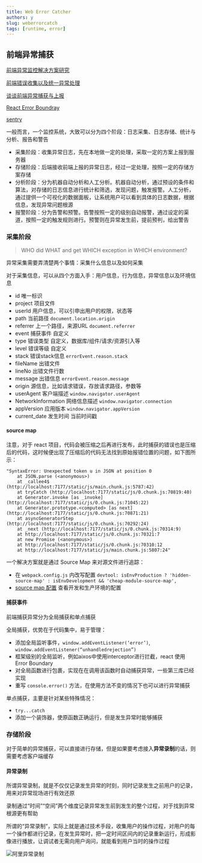 ```yaml
---
title: Web Error Catcher
authors: y
slug: weberrorcatch
tags: [runtime, error]
---
```


## 前端异常捕获

[前端异常监控解决方案研究](https://cdc.tencent.com/2018/09/13/frontend-exception-monitor-research/)

[前端错误收集以及统一异常处理](https://www.toutiao.com/i6745480016403890700/)

[谈谈前端异常捕获与上报](https://juejin.im/post/5aaa93345188257bf550cbfd#heading-7)

[React Error Boundray](https://react-1251415695.cos-website.ap-chengdu.myqcloud.com/docs/react-component.html)

[sentry](https://github.com/getsentry/sentry)

一般而言，一个监控系统，大致可以分为四个阶段：日志采集、日志存储、统计与分析、报告和警告

- 采集阶段：收集异常日志，先在本地做一定的处理，采取一定的方案上报到服务器
- 存储阶段：后端接收前端上报的异常日志，经过一定处理，按照一定的存储方案存储
- 分析阶段：分为机器自动分析和人工分析。机器自动分析，通过预设的条件和算法，对存储的日志信息进行统计和筛选，发现问题，触发报警。人工分析，通过提供一个可视化的数据面板，让系统用户可以看到具体的日志数据，根据信息，发现异常问题根源
- 报警阶段：分为告警和预警。告警按照一定的级别自动报警，通过设定的渠道，按照一定的触发规则进行。预警则在异常发生前，提前预判，给出警告

### 采集阶段

> WHO did WHAT and get WHICH exception in WHICH environment?

异常采集需要弄清楚两个事情：采集什么信息以及如何采集

对于采集信息，可以从四个方面入手：用户信息，行为信息，异常信息以及环境信息

- id 唯一标识
- project 项目文件
- userId 用户信息，可以引申出用户的权限，状态等
- path 当前路径 `document.location.origin`
- referrer 上一个路径，来源URL `document.referrer`
- event 捕获事件 自定义
- type 错误类型 自定义，数据库/组件/请求/资源引入等
- level 错误等级 自定义
- stack 错误stack信息 `errorEvent.reason.stack`
- fileName 出错文件
- lineNo 出错文件行数
- message 出错信息 `errorEvent.reason.message`
- origin 源信息，比如请求错误，存放请求路径，参数等
- userAgent 客户端描述 `window.navigator.userAgent`
- NetworkInformation 网络信息描述 `window.navigator.connection`
- appVersion 应用版本 `window.navigator.appVersion`
- current_date 发生时间 当前时间戳


#### source map

注意，对于 react 项目，代码会被压缩之后再进行发布，此时捕获的错误也是压缩后的代码，这时候便出现了压缩后的代码无法找到原始报错位置的问题，如下图所示：

```
"SyntaxError: Unexpected token u in JSON at position 0
    at JSON.parse (<anonymous>)
    at _callee4$ (http://localhost:7177/static/js/main.chunk.js:5787:42)
    at tryCatch (http://localhost:7177/static/js/0.chunk.js:70819:40)
    at Generator.invoke [as _invoke] (http://localhost:7177/static/js/0.chunk.js:71045:22)
    at Generator.prototype.<computed> [as next] (http://localhost:7177/static/js/0.chunk.js:70871:21)
    at asyncGeneratorStep (http://localhost:7177/static/js/0.chunk.js:70292:24)
    at _next (http://localhost:7177/static/js/0.chunk.js:70314:9)
    at http://localhost:7177/static/js/0.chunk.js:70321:7
    at new Promise (<anonymous>)
    at http://localhost:7177/static/js/0.chunk.js:70310:12
    at http://localhost:7177/static/js/main.chunk.js:5807:24"
```

一个解决方案就是通过 Source Map 来对源文件进行追踪：

- 在 `webpack.config.js` 内改写配置 `devtool: isEnvProduction ? 'hidden-source-map' : isEnvDevelopment && 'cheap-module-source-map',`
- [source map 配置](https://webpack.docschina.org/configuration/devtool/) 查看开发和生产环境的配置


#### 捕获事件

前端捕获异常分为全局捕获和单点捕获

全局捕获，优势在于代码集中，易于管理：

- 添加全局监听事件，`window.addEventListener(‘error’)`, `window.addEventListener(“unhandledrejection”)`
- 框架级别的全局监听，例如aixos中使用interceptor进行拦截，react 使用 Error Boundary
- 对全局函数进行包裹，实现在在调用该函数时自动捕获异常，一些第三库已经实现
- 重写 `console.error()` 方法，在使用方法不变的情况下也可以进行异常捕获

单点捕获，主要是针对某些特殊情况：

- `try...catch`
- 添加一个装饰器，使原函数正确运行，但是发生异常时能够捕获


### 存储阶段

对于简单的异常捕获，可以直接进行存储，但是如果要考虑接入**异常录制**的话，则需要考虑客户端缓存

#### 异常录制

所谓异常录制，就是不仅仅记录发生异常的时刻，同时记录发生之前用户的记录，用来对异常现场进行有效还原

录制通过“时间”“空间”两个维度记录异常发生前到发生的整个过程，对于找到异常根源更有帮助

所谓的“异常录制”，实际上就是通过技术手段，收集用户的操作过程，对用户的每一个操作都进行记录，在发生异常时，把一定时间区间内的记录重新运行，形成影像进行播放，让调试者无需向用户询问，就能看到用户当时的操作过程

![阿里异常录制](./error-record.png)
